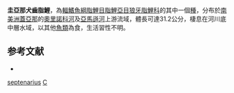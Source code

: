 {{Speciesbox
| taxon = Cynodon(鱼类) septenarius
| binomial_authority = [[Toledo-Piza|Toledo-Piza]], 2000
| status = NE
}}
'''圭亞那犬齒脂鯉'''，為[[輻鰭魚綱|輻鰭魚綱]][[脂鯉目|脂鯉目]][[脂鯉亞目|脂鯉亞目]][[狼牙脂鯉科|狼牙脂鯉科]]的其中一個[[種|種]]，分布於[[南美洲|南美洲]][[蓋亞那|蓋亞那]]的[[奧里諾科河|奧里諾科河]]及[[亞馬遜河|亞馬遜河]]上游流域，體長可達31.2公分，棲息在河川底中層水域，以其他[[魚類|魚類]]為食，生活習性不明。

==参考文献==
{{refbegin}}
*{{FishBase_species|genus=Cynodon|species=septenarius|year=2013|month=8}}
{{refend}}
{{魚類小作品}}

{{Taxonbar}}
[[Category:犬齒脂鯉屬|septenarius]]
[[Category:2000年描述的鱼类|C]]